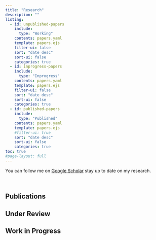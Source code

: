 ```yaml
---
title: "Research"
description: "" 
listing:
  - id: unpublished-papers
    include: 
      type: "Working"
    contents: papers.yaml
    template: papers.ejs
    filter-ui: false
    sort: "date desc"
    sort-ui: false
    categories: true
  - id: inprogress-papers
    include: 
      type: "Inprogress"
    contents: papers.yaml
    template: papers.ejs
    filter-ui: false
    sort: "date desc"
    sort-ui: false
    categories: true  
  - id: published-papers
    include: 
      type: "Published"
    contents: papers.yaml
    template: papers.ejs
    #filter-ui: true
    sort: "date desc" 
    sort-ui: false
    categories: true
toc: true    
#page-layout: full
---
```


You can follow me on [Google Scholar](https://scholar.google.com/citations?hl=en&user=Z0KhJN4AAAAJ) stay up to date on my research. 

<br>

## Publications

:::{#published-papers}
:::

## Under Review

:::{#unpublished-papers}
:::

## Work in Progress

:::{#inprogress-papers}
:::







